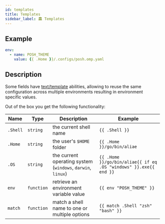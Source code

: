 ```yaml
---
id: templates
title: Templates
sidebar_label: 🏛️ Templates
---
```


## Example

```yaml
env:
  - name: POSH_THEME
    value: {{ .Home }}/.configs/posh.omp.yaml
```

## Description

Some fields have [text/template][go-text-template] abilities, allowing to reuse the same
configuration across multiple environments resulting in environment specific values.

Out of the box you get the following functionality:

| Name     | Type       | Description                                                 | Example                                                          |
| -------- | ---------- | ----------------------------------------------------------- | ---------------------------------------------------------------- |
| `.Shell` | `string`   | the current shell name                                      | `{{ .Shell }}`                                                   |
| `.Home`  | `string`   | the user's `$HOME` folder                                   | `{{ .Home }}/go/bin/aliae`                                       |
| `.OS`    | `string`   | the current operating system (`windows`, `darwin`, `linux`) | `{{ .Home }}/go/bin/aliae{{ if eq .OS "windows" }}.exe{{ end }}` |
| `env`    | `function` | retrieve an environment variable value                      | `{{ env "POSH_THEME" }}`                                         |
| `match`  | `function` | match a shell name to one or multiple options               | `{{ match .Shell "zsh" "bash" }}`                                |

[go-text-template]: https://golang.org/pkg/text/template/
